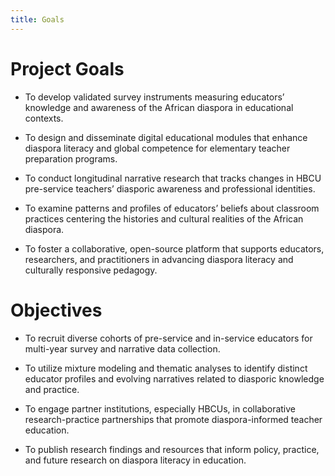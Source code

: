 ```yaml
---
title: Goals
---
```


# Project Goals

- To develop validated survey instruments measuring educators’ knowledge and awareness of the African diaspora in educational contexts.

- To design and disseminate digital educational modules that enhance diaspora literacy and global competence for elementary teacher preparation programs.

- To conduct longitudinal narrative research that tracks changes in HBCU pre-service teachers’ diasporic awareness and professional identities.

- To examine patterns and profiles of educators’ beliefs about classroom practices centering the histories and cultural realities of the African diaspora.

- To foster a collaborative, open-source platform that supports educators, researchers, and practitioners in advancing diaspora literacy and culturally responsive pedagogy.

# Objectives

- To recruit diverse cohorts of pre-service and in-service educators for multi-year survey and narrative data collection.

- To utilize mixture modeling and thematic analyses to identify distinct educator profiles and evolving narratives related to diasporic knowledge and practice.

- To engage partner institutions, especially HBCUs, in collaborative research-practice partnerships that promote diaspora-informed teacher education.

- To publish research findings and resources that inform policy, practice, and future research on diaspora literacy in education.


